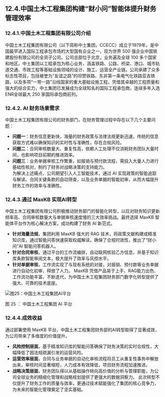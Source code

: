 ## 12.4.中国土木工程集团构建“财小问”智能体提升财务管理效率
### 12.4.1.中国土木工程集团有限公司介绍
中国土木工程集团有限公司（以下简称中土集团，CCECC）成立于1979年，是中国最早进入国际工程承包市场的大型国有企业之一，现为世界 500 强企业中国铁建股份有限公司的全资子公司。公司总部位于北京，业务遍及全球 100 多个国家和地区。中土集团以工程承包为核心业务，涵盖铁路、公路、桥梁、港口、城市轨道交通、市政工程等基础设施领域的设计、施工、运营全产业链。公司承建了众多标志性项目，包括被誉为“友谊之路”的坦赞铁路、东非第一条电气化铁路亚吉铁路，以及多项“一带一路”沿线国家的重大基础设施工程。凭借其卓越的工程质量和强大的综合实力，中土集团已发展成为全球知名的国际工程承包商，连续多年入选ENR全球最大 250 家国际承包商前列。

### 12.4.2. AI 财务场景需求
中国土木工程集团有限公司的财务部门，在财务管理过程中存在以下几个主要问题：
- **问题一**：财务信息更新快，海量的财务政策与法律法规更新迅速，传统的信息获取方式难以确保知识的实时性与准确性，存在合规风险。
- **问题二**：合同审核数量大、重复性高，依赖人工处理不仅消耗财务团队大量时间，也影响项目前期的推进效率。
- **问题三**：业务单据审核工作繁重，如报销与预付款流程，需投入大量人力进行基础性核对，制约了财务对战略决策的支持能力。	
	为解决上述痛点，公司期望引入人工智能技术，通过 AI 实现政策的智能追踪与解读、合同关键条款的自动筛查，以及业务单据的智能初审，从而大幅提升财务工作的效率与准确性。

### 12.4.3.通过 MaxKB 实现AI转型
中国土木工程集团有限公司积极推动财务部门的智能化转型，以应对财务知识更新频率高、合同审核数量大与单据审核速度慢的三大效率挑战。最终选择 MaxKB 智能体平台作为核心解决方案，成功构建了财务 AI 新范式。
- **针对海量法规**，集团利用 MaxKB 强大的 RAG 技术，将政策文献构建成精准知识库，通过智能问答快速获取权威解读，确保了合规时效性，推出了“财小问”AI 智能问答机器人。     
- **针对合同审核**，通过平台的工作流编排，自动联网核验乙方信息，并基于知识库条款智能审阅文本，极大提升了效率与风控水平。
- **针对单据审核**，工作流实现了与现有系统的对接，对报销、预付款等业务单据进行自动化初审，释放了人力。
MaxKB 凭借产品易于上手、RAG能力出色、工作流功能丰富、不断迭代，为中国土木工程集团财务部门数字化转型提供了强大、可靠的技术底座。

![图25：中国土木工程集团AI平台](/whitepaper/fig25_agi_stages.png "图25：中国土木工程集团AI平台")

图 25 ： 中国土木工程集团 AI 平台

### 12.4.4.成效收益
通过部署使用 MaxKB 平台，中国土木工程集团财务部的AI转型取得了显著成效，为公司带来了多维度的价值提升。
- **风险控制层面**，基于精准知识库的智能问答确保了财务决策的实时合规性，大幅降低了因法规疏漏引发的运营风险。
- **运营效率层面**，合同与业务单据的自动化审核流程将员工从重复性事务中解放出来，审核时间显著缩短，人力成本有效降低，项目财务流程加速推进。
- **战略决策层面**，财务团队得以从基础操作转向高价值的分析与管理职能，为公司全球业务的精细化管理和战略规划提供了更强大的数据洞察力。
此次转型不仅提升了财务工作的质量与效率，更通过技术赋能强化了集团的核心竞争力，为未来的智能化管理奠定了坚实基础。
